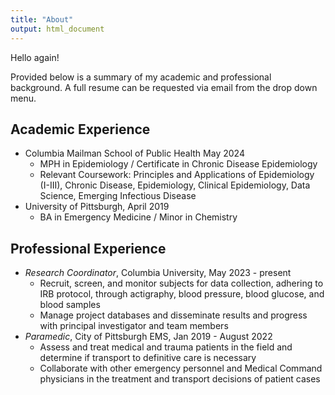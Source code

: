 ---
title: "About"
output: html_document
---

Hello again!

Provided below is a summary of my academic and professional background. A full resume can be requested via email from the drop down menu.

## Academic Experience

* Columbia Mailman School of Public Health May 2024
	 + MPH in Epidemiology / Certificate in Chronic Disease Epidemiology
   + Relevant Coursework: Principles and Applications of Epidemiology (I-III), Chronic Disease, Epidemiology, Clinical Epidemiology, Data Science, Emerging Infectious Disease
  
* University of Pittsburgh, April 2019
   + BA in Emergency Medicine / Minor in Chemistry 

## Professional Experience

 * *Research Coordinator*, Columbia University, May 2023 - present
   + Recruit, screen, and monitor subjects for data collection, adhering to IRB protocol, through actigraphy, blood pressure, blood glucose, and blood samples
   + Manage project databases and disseminate results and progress with principal investigator and team members

 * *Paramedic*, City of Pittsburgh EMS, Jan 2019 - August 2022
   + Assess and treat medical and trauma patients in the field and determine if transport to definitive care is necessary
   + Collaborate with other emergency personnel and Medical Command physicians in the treatment and transport decisions of patient cases

